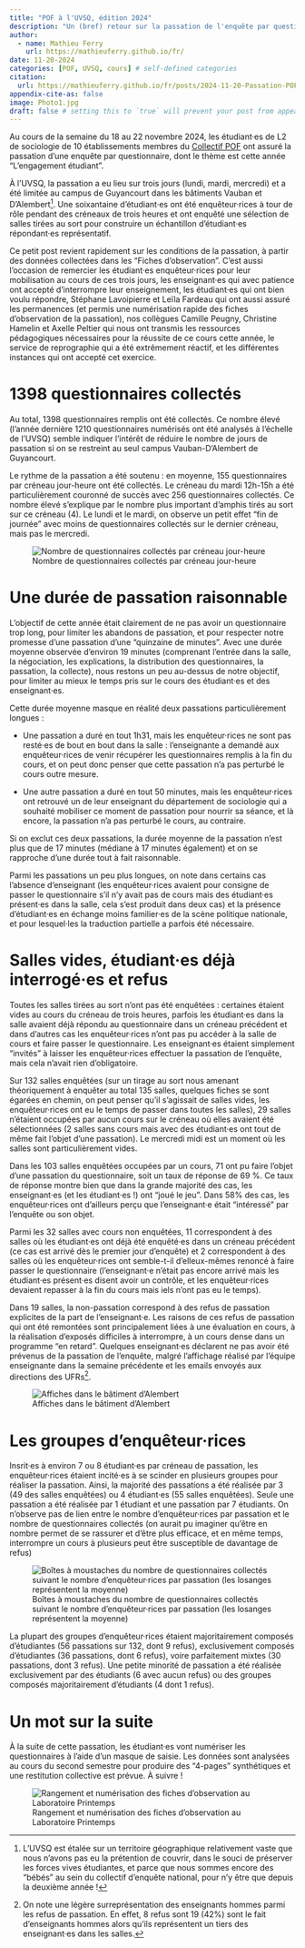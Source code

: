 ```yaml
---
title: "POF à l'UVSQ, édition 2024"
description: "Un (bref) retour sur la passation de l'enquête par questionnaire"
author:
  - name: Mathieu Ferry
    url: https://mathieuferry.github.io/fr/
date: 11-20-2024
categories: [POF, UVSQ, cours] # self-defined categories
citation: 
  url: https://mathieuferry.github.io/fr/posts/2024-11-20-Passation-POF-UVSQ/ 
appendix-cite-as: false
image: Photo1.jpg
draft: false # setting this to `true` will prevent your post from appearing on your listing page until you're ready!
---
```


Au cours de la semaine du 18 au 22 novembre 2024, les étudiant·es de L2 de sociologie de 10 établissements membres du [Collectif POF](https://sites.google.com/view/collectifpof/accueil) ont assuré la passation d'une enquête par questionnaire, dont le thème est cette année "L'engagement étudiant".

À l'UVSQ, la passation a eu lieu sur trois jours (lundi, mardi, mercredi) et a été limitée au campus de Guyancourt dans les bâtiments Vauban et D'Alembert[^1]. Une soixantaine d'étudiant·es ont été enquêteur·rices à tour de rôle pendant des créneaux de trois heures et ont enquêté une sélection de salles tirées au sort pour construire un échantillon d'étudiant·es répondant·es représentatif.

[^1]: L'UVSQ est étalée sur un territoire géographique relativement vaste que nous n'avons pas eu la prétention de couvrir, dans le souci de préserver les forces vives étudiantes, et parce que nous sommes encore des "bébés" au sein du collectif d'enquête national, pour n'y être que depuis la deuxième année !

Ce petit post revient rapidement sur les conditions de la passation, à partir des données collectées dans les "Fiches d'observation". C'est aussi l'occasion de remercier les étudiant·es enquêteur·rices pour leur mobilisation au cours de ces trois jours, les enseignant·es qui avec patience ont accepté d'interrompre leur enseignement, les étudiant·es qui ont bien voulu répondre, Stéphane Lavoipierre et Leïla Fardeau qui ont aussi assuré les permanences (et permis une numérisation rapide des fiches d'observation de la passation), nos collègues Camille Peugny, Christine Hamelin et Axelle Peltier qui nous ont transmis les ressources pédagogiques nécessaires pour la réussite de ce cours cette année, le service de reprographie qui a été extrêmement réactif, et les différentes instances qui ont accepté cet exercice.

# 1398 questionnaires collectés

Au total, 1398 questionnaires remplis ont été collectés. Ce nombre élevé (l'année dernière 1210 questionnaires numérisés ont été analysés à l'échelle de l'UVSQ) semble indiquer l'intérêt de réduire le nombre de jours de passation si on se restreint au seul campus Vauban-D'Alembert de Guyancourt.

Le rythme de la passation a été soutenu : en moyenne, 155 questionnaires par créneau jour-heure ont été collectés. Le créneau du mardi 12h-15h a été particulièrement couronné de succès avec 256 questionnaires collectés. Ce nombre élevé s'explique par le nombre plus important d'amphis tirés au sort sur ce créneau (4). Le lundi et le mardi, on observe un petit effet "fin de journée" avec moins de questionnaires collectés sur le dernier créneau, mais pas le mercredi.

![Nombre de questionnaires collectés par créneau jour-heure](Fig_NbQuest.tiff.png){fig-alt="Un pic ressort sur le créneau mardi 12h-12h et un creux le même jour entre 15h et 18h." fig-align="center"}

# Une durée de passation raisonnable

L'objectif de cette année était clairement de ne pas avoir un questionnaire trop long, pour limiter les abandons de passation, et pour respecter notre promesse d'une passation d'une "quinzaine de minutes". Avec une durée moyenne observée d'environ 19 minutes (comprenant l'entrée dans la salle, la négociation, les explications, la distribution des questionnaires, la passation, la collecte), nous restons un peu au-dessus de notre objectif, pour limiter au mieux le temps pris sur le cours des étudiant·es et des enseignant·es.

Cette durée moyenne masque en réalité deux passations particulièrement longues :

-   Une passation a duré en tout 1h31, mais les enquêteur·rices ne sont pas resté·es de bout en bout dans la salle : l'enseignante a demandé aux enquêteur·rices de venir récupérer les questionnaires remplis à la fin du cours, et on peut donc penser que cette passation n'a pas perturbé le cours outre mesure.

-   Une autre passation a duré en tout 50 minutes, mais les enquêteur·rices ont retrouvé un de leur enseignant du département de sociologie qui a souhaité mobiliser ce moment de passation pour nourrir sa séance, et là encore, la passation n'a pas perturbé le cours, au contraire.

Si on exclut ces deux passations, la durée moyenne de la passation n'est plus que de 17 minutes (médiane à 17 minutes également) et on se rapproche d'une durée tout à fait raisonnable.

Parmi les passations un peu plus longues, on note dans certains cas l'absence d'enseignant (les enquêteur·rices avaient pour consigne de passer le questionnaire s'il n'y avait pas de cours mais des étudiant·es présent·es dans la salle, cela s'est produit dans deux cas) et la présence d'étudiant·es en échange moins familier·es de la scène politique nationale, et pour lesquel·les la traduction partielle a parfois été nécessaire.

# Salles vides, étudiant·es déjà interrogé·es et refus

Toutes les salles tirées au sort n'ont pas été enquêtées : certaines étaient vides au cours du créneau de trois heures, parfois les étudiant·es dans la salle avaient déjà répondu au questionnaire dans un créneau précédent et dans d'autres cas les enquêteur·rices n'ont pas pu accéder à la salle de cours et faire passer le questionnaire. Les enseignant·es étaient simplement "invités" à laisser les enquêteur·rices effectuer la passation de l'enquête, mais cela n'avait rien d'obligatoire.

Sur 132 salles enquêtées (sur un tirage au sort nous amenant théoriquement à enquêter au total 135 salles, quelques fiches se sont égarées en chemin, on peut penser qu'il s'agissait de salles vides, les enquêteur·rices ont eu le temps de passer dans toutes les salles), 29 salles n'étaient occupées par aucun cours sur le créneau où elles avaient été sélectionnées (2 salles sans cours mais avec des étudiant·es ont tout de même fait l'objet d'une passation). Le mercredi midi est un moment où les salles sont particulièrement vides.

Dans les 103 salles enquêtées occupées par un cours, 71 ont pu faire l'objet d'une passation du questionnaire, soit un taux de réponse de 69 %. Ce taux de réponse montre bien que dans la grande majorité des cas, les enseignant·es (et les étudiant·es !) ont "joué le jeu". Dans 58% des cas, les enquêteur·rices ont d'ailleurs perçu que l'enseignant·e était "intéressé" par l'enquête ou son objet.

Parmi les 32 salles avec cours non enquêtées, 11 correspondent à des salles où les étudiant·es ont déjà été enquêté·es dans un créneau précédent (ce cas est arrivé dès le premier jour d'enquête) et 2 correspondent à des salles où les enquêteur·rices ont semble-t-il d'elleux-mêmes renoncé à faire passer le questionnaire (l'enseignant·e n'était pas encore arrivé mais les étudiant·es présent·es disent avoir un contrôle, et les enquêteur·rices devaient repasser à la fin du cours mais iels n'ont pas eu le temps).

Dans 19 salles, la non-passation correspond à des refus de passation explicites de la part de l'enseignant·e. Les raisons de ces refus de passation qui ont été remontées sont principalement liées à une évaluation en cours, à la réalisation d'exposés difficiles à interrompre, à un cours dense dans un programme "en retard". Quelques enseignant·es déclarent ne pas avoir été prévenus de la passation de l'enquête, malgré l'affichage réalisé par l'équipe enseignante dans la semaine précédente et les emails envoyés aux directions des UFRs[^2].

[^2]: On note une légère surreprésentation des enseignants hommes parmi les refus de passation. En effet, 8 refus sont 19 (42%) sont le fait d'enseignants hommes alors qu'ils représentent un tiers des enseignant·es dans les salles.

![Affiches dans le bâtiment d'Alembert](Photo1.jpg){fig-alt="Quatre affiches de l'enquête POF 2024"}

# Les groupes d'enquêteur·rices

Insrit·es à environ 7 ou 8 étudiant·es par créneau de passation, les enquêteur·rices étaient incité·es à se scinder en plusieurs groupes pour réaliser la passation. Ainsi, la majorité des passations a été réalisée par 3 (49 des salles enquêtées) ou 4 étudiant·es (55 salles enquêtées). Seule une passation a été réalisée par 1 étudiant et une passation par 7 étudiants. On n'observe pas de lien entre le nombre d'enquêteur·rices par passation et le nombre de questionnaires collectés (on aurait pu imaginer qu'être en nombre permet de se rassurer et d'être plus efficace, et en même temps, interrompre un cours à plusieurs peut être susceptible de davantage de refus)

![Boîtes à moustaches du nombre de questionnaires collectés suivant le nombre d'enquêteur·rices par passation (les losanges représentent la moyenne)](Fig-NbEnqNbQuest.png){fig-alt="Les boites à moustaches sont uniformément distribuées suivant le nombre d'étudiant·es enquêteur·rices." fig-align="center"}

La plupart des groupes d'enquêteur·rices étaient majoritairement composés d'étudiantes (56 passations sur 132, dont 9 refus), exclusivement composés d'étudiantes (36 passations, dont 6 refus), voire parfaitement mixtes (30 passations, dont 3 refus). Une petite minorité de passation a été réalisée exclusivement par des étudiants (6 avec aucun refus) ou des groupes composés majoritairement d'étudiants (4 dont 1 refus).

# Un mot sur la suite

À la suite de cette passation, les étudiant·es vont numériser les questionnaires à l'aide d'un masque de saisie. Les données sont analysées au cours du second semestre pour produire des "4-pages" synthétiques et une restitution collective est prévue. À suivre !

![Rangement et numérisation des fiches d'observation au Laboratoire Printemps](Photo2.jpg){fig-alt="Piles de questionnaires et écran d'ordinateur"}
